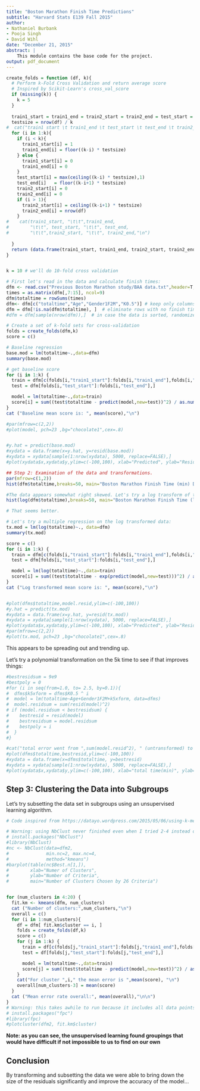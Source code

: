 ```yaml
---
title: "Boston Marathon Finish Time Predictions"
subtitle: "Harvard Stats E139 Fall 2015"
author: 
- Nathaniel Burbank
- Pooja Singh
- David Wihl
date: "December 21, 2015"
abstract: |
    This module contains the base code for the project.
output: pdf_document
---
```


```r

create_folds = function (df, k){
  # Perform k-Fold Cross Validation and return average score
  # Inspired by Scikit-Learn's cross_val_score
  if (missing(k)) {
    k = 5
  }
  
  train1_start = train1_end = train2_start = train2_end = test_start = test_end = c()
  testsize = nrow(df) / k 
#  cat("train1 start \t train1_end \t test_start \t test_end \t train2_start \t train2_end \n")
  for (i in 1:k){
    if (i < k){
      train1_start[i] = 1
      train1_end[i] = floor((k-i) * testsize)
    } else {
      train1_start[i] = 0
      train1_end[i] = 0
    }
    test_start[i] = max(ceiling((k-i) * testsize),1)
    test_end[i]   = floor((k-i+1) * testsize)
    train2_start[i] = 0
    train2_end[i] = 0
    if (i > 1){
      train2_start[i] = ceiling((k-i+1) * testsize)
      train2_end[i] = nrow(df)
    }
#    cat(train1_start, "\t\t",train1_end,
#        "\t\t", test_start, "\t\t", test_end,
#        "\t\t",train2_start, "\t\t", train2_end,"\n")
    
  }
  return (data.frame(train1_start, train1_end, train2_start, train2_end, test_start, test_end))
}


k = 10 # we'll do 10-fold cross validation

# First let's read in the data and calculate finish times:
dfm <- read.csv("Previous Boston Marathon study/BAA data.txt",header=T,sep=" ")
times = as.matrix(dfm[,7:15], ncol=9)
dfm$totaltime = rowSums(times)
dfm<- dfm[c("totaltime","Age","Gender1F2M","K0.5")] # keep only columns we need
dfm = dfm[!is.na(dfm$totaltime), ]  # eliminate rows with no finish times
#dfm = dfm[sample(nrow(dfm)),]  # in case the data is sorted, randomize the order

# Create a set of k-fold sets for cross-validation
folds = create_folds(dfm,k)
score = c()

# Baseline regression
base.mod = lm(totaltime~.,data=dfm)
summary(base.mod)

# get baseline score 
for (i in 1:k) {
  train = dfm[c(folds[i,"train1_start"]:folds[i,"train1_end"],folds[i,"train2_start"]:folds[i,"train2_end"]),]
  test = dfm[folds[i,"test_start"]:folds[i,"test_end"],]

  model = lm(totaltime~.,data=train)
  score[i] = sum((test$totaltime - predict(model,new=test))^2) / as.numeric(nrow(test))
}
cat ("Baseline mean score is: ", mean(score),"\n")

#par(mfrow=c(2,2))
#plot(model, pch=23 ,bg="chocolate1",cex=.8)


#y.hat = predict(base.mod)
#xydata = data.frame(x=y.hat, y=resid(base.mod))
#xydata = xydata[sample(1:nrow(xydata), 5000, replace=FALSE),]
#plot(xydata$x,xydata$y,ylim=c(-100,100), xlab="Predicted", ylab="Residuals")

## Step 2: Examination of the data and transformations.
par(mfrow=c(1,2))
hist(dfm$totaltime,breaks=50, main="Boston Marathon Finish Time (min) Distribution for '10, '11, '13")

#The data appears somewhat right skewed. Let's try a log transform of the predicted variable:
hist(log(dfm$totaltime),breaks=50, main="Boston Marathon Finish Time (log-min) Distribution for '10, '11, '13")

# That seems better.

# Let's try a multiple regression on the log transformed data:
tx.mod = lm(log(totaltime)~., data=dfm)
summary(tx.mod)

score = c()
for (i in 1:k) {
  train = dfm[c(folds[i,"train1_start"]:folds[i,"train1_end"],folds[i,"train2_start"]:folds[i,"train2_end"]),]
  test = dfm[folds[i,"test_start"]:folds[i,"test_end"],]

  model = lm(log(totaltime)~.,data=train)
  score[i] = sum((test$totaltime - exp(predict(model,new=test)))^2) / as.numeric(nrow(test))
}
cat ("Log transformed mean score is: ", mean(score),"\n")


#plot(dfms$totaltime,model.resid,ylim=c(-100,100))
#y.hat = predict(tx.mod)
#xydata = data.frame(x=y.hat, y=resid(tx.mod))
#xydata = xydata[sample(1:nrow(xydata), 5000, replace=FALSE),]
#plot(xydata$x,xydata$y,ylim=c(-100,100), xlab="Predicted", ylab="Residuals")
#par(mfrow=c(2,2))
#plot(tx.mod, pch=23 ,bg="chocolate1",cex=.8)

```

This appears to be spreading out and trending up. 

Let's try a polynomial transformation on the 5k time to see if that improves things:
```r
#bestresidsum = 9e9
#bestpoly = 0
#for (i in seq(from=1.0, to= 2.5, by=0.1)){
#  dfms$k5xform = dfms$K0.5 ^ i
#  model = lm(totaltime~Age+Gender1F2M+k5xform, data=dfms)
#  model.residsum = sum(resid(model)^2)
# if (model.residsum < bestresidsum) {
#    bestresid = resid(model)
#    bestresidsum = model.residsum
#    bestpoly = i
#  }
#}

#cat("total error went from ",sum(model.resid^2), " (untransformed) to ", bestresidsum," (transformed)\n")
#plot(dfms$totaltime,bestresid,ylim=c(-100,100))
#xydata = data.frame(x=dfms$totaltime, y=bestresid)
#xydata = xydata[sample(1:nrow(xydata), 5000, replace=FALSE),]
#plot(xydata$x,xydata$y,ylim=c(-100,100), xlab="total time(min)", ylab="Residuals")

```

## Step 3: Clustering the Data into Subgroups

Let's try subsetting the data set in subgroups using an unsupervised learning algorithm.


```r
# Code inspired from https://datayo.wordpress.com/2015/05/06/using-k-means-to-cluster-wine-dataset/

# Warning: using NbClust never finished even when I tried 2-4 instead of 2-15 clusters.
# install.packages("NbClust")
#library(NbClust)
#nc <- NbClust(data=dfm2,
#              min.nc=2, max.nc=4,
#              method="kmeans")
#barplot(table(nc$Best.n[1,]),
#        xlab="Numer of Clusters",
#        ylab="Number of Criteria",
#        main="Number of Clusters Chosen by 26 Criteria")


for (num_clusters in 4:20) {
  fit.km <- kmeans(dfm, num_clusters)
  cat ("Number of clusters:",num_clusters,"\n")
  overall = c()
  for (i in 1:num_clusters){
    df = dfm[ fit.km$cluster == i, ]
    folds = create_folds(df,k)
    score = c()
    for (j in 1:k) {
      train = df[c(folds[j,"train1_start"]:folds[j,"train1_end"],folds[j,"train2_start"]:folds[j,"train2_end"]),]
      test = df[folds[j,"test_start"]:folds[j,"test_end"],]

      model = lm(totaltime~.,data=train)
      score[j] = sum((test$totaltime - predict(model,new=test))^2) / as.numeric(nrow(test))
    }
    cat("For cluster ",i," the mean error is ",mean(score), "\n")
    overall[num_clusters-3] = mean(score)
  }
  cat ("Mean error rate overall:", mean(overall),"\n\n")
}
# Warning: this takes awhile to run because it includes all data points
# install.packages("fpc")
#library(fpc)
#plotcluster(dfm2, fit.km$cluster)
```

**Note: as you can see, the unsupervised learning found groupings that would have difficult if not
impossible to us to find on our own**

## Conclusion

By transforming and subsetting the data we were able to bring down the size of the residuals significantly and improve the accuracy of the model...

